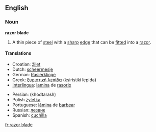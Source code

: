 ==English==

===Noun===
'''razor blade'''

# A thin piece of [[steel]] with a [[sharp]] [[edge]] that can be [[fitted]] into a [[razor]].

====Translations====
{{top}}
*Croatian: [[žilet]] {{g|Croatian}}
*Dutch: [[scheermesje]] {{n}}
*German: [[Rasierklinge]] {{f}}
*Greek: [[ξυριστική λεπίδα]] (ksiristiki lepida) {{f}}
*[[Interlingua]]: [[lamina]] de [[rasorio]]
{{mid}}
*Persian: {{FAchar|[[خودتراش]]}} (khodtarash) 
*Polish [[żyletka]] {{f}}
*Portuguese: [[lâmina]] de [[barbear]] {{f}}
*Russian: [[лезвие]] {{n}}
*Spanish: [[cuchilla]] {{f}}
{{bottom}}

[[fr:razor blade]]